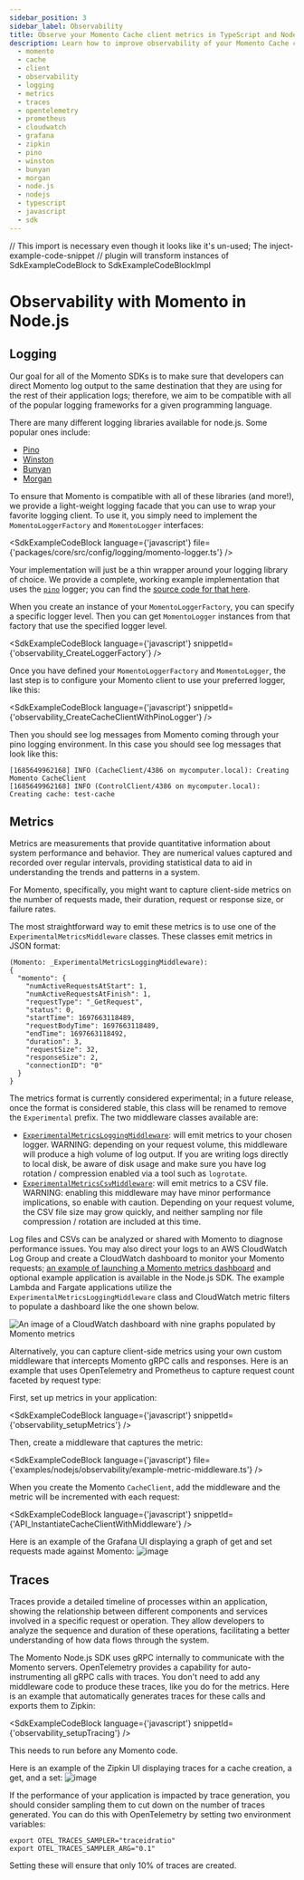 ```yaml
---
sidebar_position: 3
sidebar_label: Observability
title: Observe your Momento Cache client metrics in TypeScript and Node.js
description: Learn how to improve observability of your Momento Cache client by configuring logging, client-side metrics, and traces.
  - momento
  - cache
  - client
  - observability
  - logging
  - metrics
  - traces
  - opentelemetry
  - prometheus
  - cloudwatch
  - grafana
  - zipkin
  - pino
  - winston
  - bunyan
  - morgan
  - node.js
  - nodejs
  - typescript
  - javascript
  - sdk
---
```


// This import is necessary even though it looks like it's un-used; The inject-example-code-snippet
// plugin will transform instances of SdkExampleCodeBlock to SdkExampleCodeBlockImpl

# Observability with Momento in Node.js

## Logging

Our goal for all of the Momento SDKs is to make sure that developers can direct Momento log output to the same destination that they are using for the rest of their application logs; therefore, we aim to be compatible with all of the popular logging frameworks for a given programming language.

There are many different logging libraries available for node.js. Some popular ones include:

- [Pino](https://github.com/pinojs/pino)
- [Winston](https://github.com/winstonjs/winston)
- [Bunyan](https://github.com/trentm/node-bunyan)
- [Morgan](https://github.com/expressjs/morgan)

To ensure that Momento is compatible with all of these libraries (and more!), we provide a light-weight logging facade that you can use to wrap your favorite logging client. To use it, you simply need to implement the `MomentoLoggerFactory` and `MomentoLogger` interfaces:

<SdkExampleCodeBlock language={'javascript'} file={'packages/core/src/config/logging/momento-logger.ts'} />

Your implementation will just be a thin wrapper around your logging library of choice. We provide a complete, working example implementation that uses the [`pino`](https://github.com/pinojs/pino) logger; you can find the [source code for that here](https://github.com/momentohq/client-sdk-javascript/blob/main/examples/nodejs/observability/pino-logger.ts).

When you create an instance of your `MomentoLoggerFactory`, you can specify a specific logger level. Then you can get `MomentoLogger` instances from that factory that use the specified logger level.

<SdkExampleCodeBlock language={'javascript'} snippetId={'observability_CreateLoggerFactory'} />

Once you have defined your `MomentoLoggerFactory` and `MomentoLogger`, the last step is to configure your Momento client to use your preferred logger, like this:

<SdkExampleCodeBlock language={'javascript'} snippetId={'observability_CreateCacheClientWithPinoLogger'} />

Then you should see log messages from Momento coming through your pino logging environment. In this case you should see log messages that look like this:

```
[1685649962168] INFO (CacheClient/4386 on mycomputer.local): Creating Momento CacheClient
[1685649962168] INFO (ControlClient/4386 on mycomputer.local): Creating cache: test-cache
```

## Metrics
Metrics are measurements that provide quantitative information about system performance and behavior. They are numerical values captured and recorded over regular intervals, providing statistical data to aid in understanding the trends and patterns in a system.

For Momento, specifically, you might want to capture client-side metrics on the number of requests made, their duration, request or response size, or failure rates.

The most straightforward way to emit these metrics is to use one of the `ExperimentalMetricsMiddleware` classes. These classes emit metrics in JSON format:

```
(Momento: _ExperimentalMetricsLoggingMiddleware):
{
  "momento": {
    "numActiveRequestsAtStart": 1,
    "numActiveRequestsAtFinish": 1,
    "requestType": "_GetRequest",
    "status": 0,
    "startTime": 1697663118489,
    "requestBodyTime": 1697663118489,
    "endTime": 1697663118492,
    "duration": 3,
    "requestSize": 32,
    "responseSize": 2,
    "connectionID": "0"
  }
}
```

The metrics format is currently considered experimental; in a future release, once the format is considered stable, this class will be renamed to remove the `Experimental` prefix. The two middleware classes available are:

- [`ExperimentalMetricsLoggingMiddleware`](https://github.com/momentohq/client-sdk-javascript/blob/main/packages/client-sdk-nodejs/src/config/middleware/experimental-metrics-logging-middleware.ts): will emit metrics to your chosen logger. WARNING: depending on your request volume, this middleware will produce a high volume of log output. If you are writing logs directly to local disk, be aware of disk usage and make sure you have log rotation / compression enabled via a tool such as `logrotate`.
- [`ExperimentalMetricsCsvMiddleware`](https://github.com/momentohq/client-sdk-javascript/blob/main/packages/client-sdk-nodejs/src/config/middleware/experimental-metrics-csv-middleware.ts): will emit metrics to a CSV file. WARNING: enabling this middleware may have minor performance implications, so enable with caution. Depending on your request volume, the CSV file size may grow quickly, and neither sampling nor file compression / rotation are included at this time.

Log files and CSVs can be analyzed or shared with Momento to diagnose performance issues. You may also direct your logs to an AWS CloudWatch Log Group and create a CloudWatch dashboard to monitor your Momento requests; [an example of launching a Momento metrics dashboard](https://github.com/momentohq/client-sdk-javascript/tree/main/examples/nodejs/lambda-examples/cloudwatch-metrics) and optional example application is available in the Node.js SDK. The example Lambda and Fargate applications utilize the `ExperimentalMetricsLoggingMiddleware` class and CloudWatch metric filters to populate a dashboard like the one shown below.

![An image of a CloudWatch dashboard with nine graphs populated by Momento metrics](@site/static/img/cloudwatch-dashboard.png)

Alternatively, you can capture client-side metrics using your own custom middleware that intercepts  Momento gRPC calls and responses. Here is an example that uses OpenTelemetry and Prometheus to capture request count faceted by request type:

First, set up metrics in your application:

<SdkExampleCodeBlock language={'javascript'} snippetId={'observability_setupMetrics'} />

Then, create a middleware that captures the metric:

<SdkExampleCodeBlock language={'javascript'} file={'examples/nodejs/observability/example-metric-middleware.ts'} />

When you create the Momento `CacheClient`, add the middleware and the metric will be incremented with each request:

<SdkExampleCodeBlock language={'javascript'} snippetId={'API_InstantiateCacheClientWithMiddleware'} />

Here is an example of the Grafana UI displaying a graph of get and set requests made against Momento:
![image](./images/grafana_screenshot.png)

## Traces
Traces provide a detailed timeline of processes within an application, showing the relationship between different components and services involved in a specific request or operation. They allow developers to analyze the sequence and duration of these operations, facilitating a better understanding of how data flows through the system.

The Momento Node.js SDK uses gRPC internally to communicate with the Momento servers. OpenTelemetry provides a capability for auto-instrumenting all gRPC calls with traces. You don't need to add any middleware code to produce these traces, like you do for the metrics. Here is an example that automatically generates traces for these calls and exports them to Zipkin:

<SdkExampleCodeBlock language={'javascript'} snippetId={'observability_setupTracing'} />

This needs to run before any Momento code.

Here is an example of the Zipkin UI displaying traces for a cache creation, a get, and a set:
![image](./images/zipkin_screenshot.png)

If the performance of your application is impacted by trace generation, you should consider sampling them to cut down on the number of traces generated. You can do this with OpenTelemetry by setting two environment variables:

```cli
export OTEL_TRACES_SAMPLER="traceidratio"
export OTEL_TRACES_SAMPLER_ARG="0.1"
```
Setting these will ensure that only 10% of traces are created.
